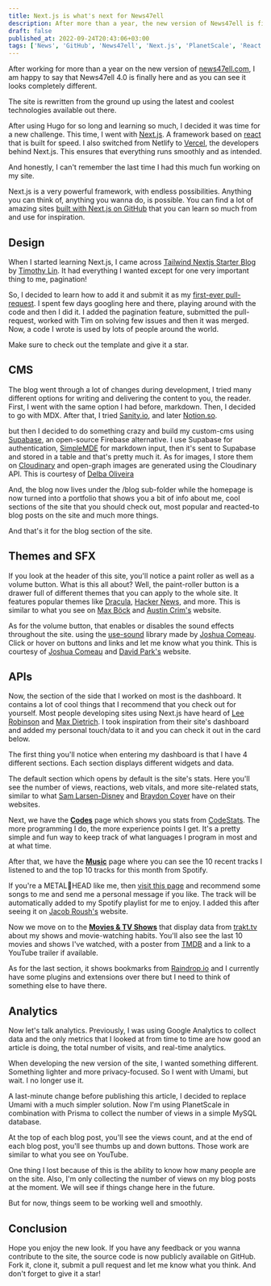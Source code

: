 ```yaml
---
title: Next.js is what's next for News47ell
description: After more than a year, the new version of News47ell is finally here!
draft: false
published_at: 2022-09-24T20:43:06+03:00
tags: ['News', 'GitHub', 'News47ell', 'Next.js', 'PlanetScale', 'React.js', 'Supabase', 'TailwindCSS']
---
```


After working for more than a year on the new version of [news47ell.com](http://news47ell.com/), I am happy to say that News47ell 4.0 is finally here and as you can see it looks completely different.

The site is rewritten from the ground up using the latest and coolest technologies available out there.

After using Hugo for so long and learning so much, I decided it was time for a new challenge. This time, I went with [Next.js](https://nextjs.org/). A framework based on [react](https://reactjs.org/) that is built for speed. I also switched from Netlify to [Vercel](https://vercel.com/), the developers behind Next.js. This ensures that everything runs smoothly and as intended.

And honestly, I can't remember the last time I had this much fun working on my site.

Next.js is a very powerful framework, with endless possibilities. Anything you can think of, anything you wanna do, is possible. You can find a lot of amazing sites [built with Next.js on GitHub](https://github.com/topics/nextjs) that you can learn so much from and use for inspiration.

## Design

When I started learning Next.js, I came across [Tailwind Nextjs Starter Blog](https://github.com/timlrx/tailwind-nextjs-starter-blog/) by [Timothy Lin](https://www.timlrx.com/). It had everything I wanted except for one very important thing to me, pagination!

So, I decided to learn how to add it and submit it as my [first-ever pull-request](https://github.com/timlrx/tailwind-nextjs-starter-blog/pull/52). I spent few days googling here and there, playing around with the code and then I did it. I added the pagination feature, submitted the pull-request, worked with Tim on solving few issues and then it was merged. Now, a code I wrote is used by lots of people around the world.

Make sure to check out the template and give it a star.

## CMS

The blog went through a lot of changes during development, I tried many different options for writing and delivering the content to you, the reader. First, I went with the same option I had before, markdown. Then, I decided to go with MDX. After that, I tried [Sanity.io](http://sanity.io/), and later [Notion.so](http://notion.so/).

but then I decided to do something crazy and build my custom-cms using [Supabase](https://supabase.com/), an open-source Firebase alternative. I use Supabase for authentication, [SimpleMDE](https://simplemde.com/) for markdown input, then it's sent to Supabase and stored in a table and that's pretty much it. As for images, I store them on [Cloudinary](https://www.news47ell.com/recommends/cloudinary) and open-graph images are generated using the Cloudinary API. This is courtesy of [Delba Oliveira](https://delba.dev/blog/next-blog-generate-og-image)

And, the blog now lives under the /blog sub-folder while the homepage is now turned into a portfolio that shows you a bit of info about me, cool sections of the site that you should check out, most popular and reacted-to blog posts on the site and much more things.

And that's it for the blog section of the site.

## Themes and SFX

If you look at the header of this site, you'll notice a paint roller as well as a volume button. What is this all about? Well, the paint-roller button is a drawer full of different themes that you can apply to the whole site. It features popular themes like [Dracula](https://draculatheme.com/), [Hacker News](https://news.ycombinator.com/), and more. This is similar to what you see on [Max Böck](https://mxb.dev/) and [Austin Crim's](https://next.austincrim.com/) website.

As for the volume button, that enables or disables the sound effects throughout the site. using the [use-sound](https://github.com/joshwcomeau/use-sound) library made by [Joshua Comeau](https://www.joshwcomeau.com/react/announcing-use-sound-react-hook/). Click or hover on buttons and links and let me know what you think. This is courtesy of [Joshua Comeau](https://www.joshwcomeau.com/) and [David Park's](https://davidparks.dev/) website.

## APIs

Now, the section of the side that I worked on most is the dashboard. It contains a lot of cool things that I recommend that you check out for yourself. Most people developing sites using Next.js have heard of [Lee Robinson](https://leerob.io/dashboard) and [Max Dietrich](https://mxd.codes/stats). I took inspiration from their site's dashboard and added my personal touch/data to it and you can check it out in the card below.

<LinkCard url="https://www.news47ell.com/dashboard" />

The first thing you'll notice when entering my dashboard is that I have 4 different sections. Each section displays different widgets and data.

The default section which opens by default is the site's stats. Here you'll see the number of views, reactions, web vitals, and more site-related stats, similar to what [Sam Larsen-Disney](https://sld.codes/stats) and [Braydon Coyer](https://braydoncoyer.dev/stats) have on their websites.

Next, we have the **[Codes](https://www.news47ell.com/dashboard/codes)** page which shows you stats from [CodeStats](https://codestats.net/). The more programming I do, the more experience points I get. It's a pretty simple and fun way to keep track of what languages I program in most and at what time.

After that, we have the **[Music](https://www.news47ell.com/dashboard/music)** page where you can see the 10 recent tracks I listened to and the top 10 tracks for this month from Spotify.

If you're a METAL🤘HEAD like me, then [visit this page](https://www.news47ell.com/recommend/music) and recommend some songs to me and send me a personal message if you like. The track will be automatically added to my Spotify playlist for me to enjoy. I added this after seeing it on [Jacob Roush's](https://roush.io/) website.

Now we move on to the **[Movies & TV Shows](https://www.news47ell.com/dashboard/shows)** that display data from [trakt.tv](http://trakt.tv/) about my shows and movie-watching habits. You'll also see the last 10 movies and shows I've watched, with a poster from [TMDB](https://www.themoviedb.org/) and a link to a YouTube trailer if available.

As for the last section, it shows bookmarks from [Raindrop.io](http://raindrop.io/) and I currently have some plugins and extensions over there but I need to think of something else to have there.

## Analytics

Now let's talk analytics. Previously, I was using Google Analytics to collect data and the only metrics that I looked at from time to time are how good an article is doing, the total number of visits, and real-time analytics.

When developing the new version of the site, I wanted something different. Something lighter and more privacy-focused. So I went with Umami, but wait. I no longer use it.

A last-minute change before publishing this article, I decided to replace Umami with a much simpler solution. Now I'm using PlanetScale in combination with Prisma to collect the number of views in a simple MySQL database.

At the top of each blog post, you'll see the views count, and at the end of each blog post, you'll see thumbs up and down buttons. Those work are similar to what you see on YouTube.

One thing I lost because of this is the ability to know how many people are on the site. Also, I'm only collecting the number of views on my blog posts at the moment. We will see if things change here in the future.

But for now, things seem to be working well and smoothly.

## Conclusion

Hope you enjoy the new look. If you have any feedback or you wanna contribute to the site, the source code is now publicly available on GitHub. Fork it, clone it, submit a pull request and let me know what you think.
And don't forget to give it a star!

<LinkCard url="https://github.com/Music47ell/News47ell" />
